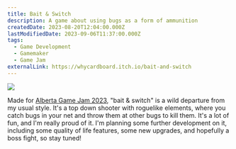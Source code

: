 ```yaml
---
title: Bait & Switch
description: A game about using bugs as a form of ammunition
createdDate: 2023-08-20T12:04:00.000Z
lastModifiedDate: 2023-09-06T11:37:00.000Z
tags:
  - Game Development
  - Gamemaker
  - Game Jam
externalLink: https://whycardboard.itch.io/bait-and-switch
---
```


![](/images/bait-and-switch/image.png)

Made for [Alberta Game Jam 2023](https://itch.io/jam/alberta-game-jam-2023), "bait & switch" is a wild departure from my usual style. It's a top down shooter with roguelike elements, where you catch bugs in your net and throw them at other bugs to kill them. It's a lot of fun, and I'm really proud of it. I'm planning some further development on it, including some quality of life features, some new upgrades, and hopefully a boss fight, so stay tuned!
